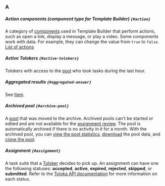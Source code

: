 ### A

##### Action components (component type for Template Builder) `{#action}`
A category of [components](#component) used in Template Builder that perform actions, such as open a link, display a message, or play a video. Some components work with data. For example, they can change the value from `true` to `false`. [List of actions](/docs/template-builder/reference/actions)

##### Active Tolokers `{#active-tolokers}`

Tolokers with access to the [pool](#pool) who took tasks during the last hour.

##### Aggregated results `{#aggregated-answer}`

See [Item](#item).

##### Archived pool `{#archive-pool}`

A [pool](#pool) that was moved to the archive. Archived pools can't be started or edited and are not available for the [assignment review](#assignment-review). The pool is automatically archived if there is no activity in it for a month. With the archived pool, you can [view the pool statistics](/docs/guide/pool_statistic-pool), [download](/docs/guide/result-of-eval) the pool data, and [clone the pool](/docs/guide/pool-main#clone).

##### Assignment `{#assignment}`

A task suite that a [Toloker](#toloker) decides to pick up. An assignment can have one the following statuses: **accepted**, **active**, **expired**, **rejected**, **skipped**, or **submitted**. Refer to the [Toloka API documentation](https://toloka.ai/docs/api/api-reference/#get-/assignments/-id-) for more information on each status.
